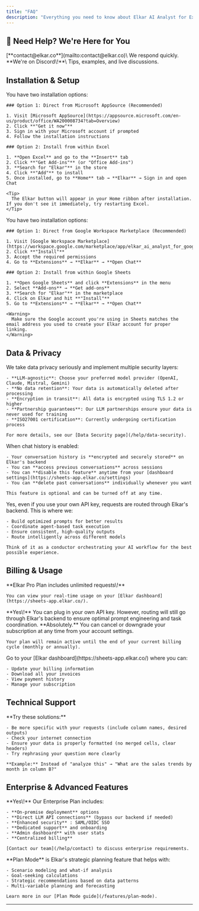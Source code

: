 ```yaml
---
title: "FAQ"
description: "Everything you need to know about Elkar AI Analyst for Excel and Google Sheets"
---
```


## 🙋 Need Help? We're Here for You

<CardGroup cols={2}>
  <Card title="Email Support" icon="envelope">
    [**contact@elkar.co**](mailto:contact@elkar.co)\
    We respond quickly.
  </Card>
  <Card title="Join the Community" icon="users" href="https://discord.gg/k89v3cF6fX">
    **We're on Discord\!**\
    Tips, examples, and live discussions.
  </Card>
</CardGroup>

## Installation & Setup

<AccordionGroup>
  <Accordion title="How do I install Elkar in Microsoft Excel?">
    You have two installation options:

    ### Option 1: Direct from Microsoft AppSource (Recommended)

    1. Visit [Microsoft AppSource](https://appsource.microsoft.com/en-us/product/office/WA200008734?tab=Overview)
    2. Click **"Get it now"**
    3. Sign in with your Microsoft account if prompted
    4. Follow the installation instructions

    ### Option 2: Install from within Excel

    1. **Open Excel** and go to the **Insert** tab
    2. Click **"Get Add-ins"** (or "Office Add-ins")
    3. **Search for "Elkar"** in the store
    4. Click **"Add"** to install
    5. Once installed, go to **Home** tab → **Elkar** → Sign in and open Chat

    <Tip>
      The Elkar button will appear in your Home ribbon after installation. If you don't see it immediately, try restarting Excel.
    </Tip>
  </Accordion>
  <Accordion title="How do I install Elkar in Google Sheets?">
    You have two installation options:

    ### Option 1: Direct from Google Workspace Marketplace (Recommended)

    1. Visit [Google Workspace Marketplace](https://workspace.google.com/marketplace/app/elkar_ai_analyst_for_google_sheets%EF%B8%8F/917634370946)
    2. Click **"Install"**
    3. Accept the required permissions
    4. Go to **Extensions** → **Elkar** → **Open Chat**

    ### Option 2: Install from within Google Sheets

    1. **Open Google Sheets** and click **Extensions** in the menu
    2. Select **Add-ons** → **Get add-ons**
    3. **Search for "Elkar"** in the marketplace
    4. Click on Elkar and hit **"Install"**
    5. Go to **Extensions** → **Elkar** → **Open Chat**

    <Warning>
      Make sure the Google account you're using in Sheets matches the email address you used to create your Elkar account for proper linking.
    </Warning>
  </Accordion>
</AccordionGroup>

## Data & Privacy

<AccordionGroup>
  <Accordion title="How does Elkar keep my data safe?">
    We take data privacy seriously and implement multiple security layers:

    - **LLM-agnostic**: Choose your preferred model provider (OpenAI, Claude, Mistral, Gemini)
    - **No data retention**: Your data is automatically deleted after processing
    - **Encryption in transit**: All data is encrypted using TLS 1.2 or higher
    - **Partnership guarantees**: Our LLM partnerships ensure your data is never used for training
    - **ISO27001 certification**: Currently undergoing certification process

    For more details, see our [Data Security page](/help/data-security).
  </Accordion>
  <Accordion title="What happens when I enable chat history?">
    When chat history is enabled:

    - Your conversation history is **encrypted and securely stored** on Elkar's backend
    - You can **access previous conversations** across sessions
    - You can **disable this feature** anytime from your [dashboard settings](https://sheets-app.elkar.co/settings)
    - You can **delete past conversations** individually whenever you want

    This feature is optional and can be turned off at any time.
  </Accordion>
  <Accordion title="Are all requests routed through Elkar?">
    Yes, even if you use your own API key, requests are routed through Elkar's backend. This is where we:

    - Build optimized prompts for better results
    - Coordinate agent-based task execution
    - Ensure consistent, high-quality outputs
    - Route intelligently across different models

    Think of it as a conductor orchestrating your AI workflow for the best possible experience.
  </Accordion>
</AccordionGroup>

## Billing & Usage

<AccordionGroup>
  <Accordion title="How many requests can I make?">
    **Elkar Pro Plan includes unlimited requests\!**

    You can view your real-time usage on your [Elkar dashboard](https://sheets-app.elkar.co/).
  </Accordion>
  <Accordion title="Can I use my own API key?">
    **Yes\!** You can plug in your own API key. However, routing will still go through Elkar's backend to ensure optimal prompt engineering and task coordination.
  </Accordion>
  <Accordion title="Can I cancel anytime?">
    **Absolutely.** You can cancel or downgrade your subscription at any time from your account settings.

    Your plan will remain active until the end of your current billing cycle (monthly or annually).
  </Accordion>
  <Accordion title="How do I get my invoices?">
    Go to your [Elkar dashboard](https://sheets-app.elkar.co/) where you can:

    - Update your billing information
    - Download all your invoices
    - View payment history
    - Manage your subscription
  </Accordion>
</AccordionGroup>

## Technical Support

<AccordionGroup>
  <Accordion title="Elkar isn't responding to my prompts">
    **Try these solutions:**

    - Be more specific with your requests (include column names, desired outputs)
    - Check your internet connection
    - Ensure your data is properly formatted (no merged cells, clear headers)
    - Try rephrasing your question more clearly

    **Example:** Instead of "analyze this" → "What are the sales trends by month in column B?"
  </Accordion>
</AccordionGroup>

## Enterprise & Advanced Features

<AccordionGroup>
  <Accordion title="Do you offer enterprise solutions?">
    **Yes\!** Our Enterprise Plan includes:

    - **On-premise deployment** options
    - **Direct LLM API connections** (bypass our backend if needed)
    - **Enhanced security** : SAML/OIDC SSO
    - **Dedicated support** and onboarding
    - **Admin dashboard** with user stats
    - **Centralized billing**

    [Contact our team](/help/contact) to discuss enterprise requirements.
  </Accordion>
  <Accordion title="What's Plan Mode?">
    **Plan Mode** is Elkar's strategic planning feature that helps with:

    - Scenario modeling and what-if analysis
    - Goal-seeking calculations
    - Strategic recommendations based on data patterns
    - Multi-variable planning and forecasting

    Learn more in our [Plan Mode guide](/features/plan-mode).
  </Accordion>
</AccordionGroup>

---